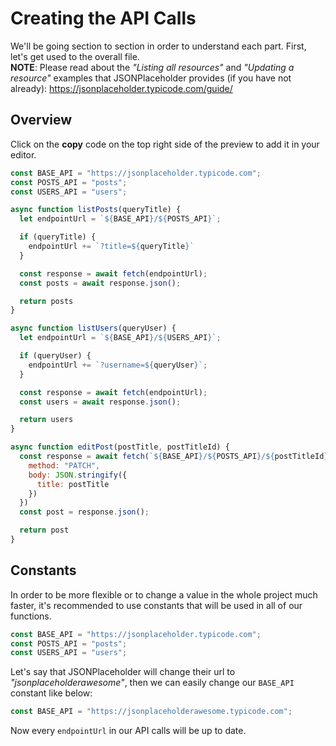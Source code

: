 # Creating the API Calls
We'll be going section to section in order to understand each part. First, let's get used to the overall file.    
**NOTE**: Please read about the *"Listing all resources"* and *"Updating a resource"* examples that JSONPlaceholder provides (if you have not already): https://jsonplaceholder.typicode.com/guide/


## Overview
Click on the **copy** code on the top right side of the preview to add it in your editor.

```js filename="api.js" copy
const BASE_API = "https://jsonplaceholder.typicode.com";
const POSTS_API = "posts";
const USERS_API = "users";

async function listPosts(queryTitle) {
  let endpointUrl = `${BASE_API}/${POSTS_API}`;

  if (queryTitle) {
    endpointUrl += `?title=${queryTitle}`
  }

  const response = await fetch(endpointUrl);
  const posts = await response.json();

  return posts
}

async function listUsers(queryUser) {
  let endpointUrl = `${BASE_API}/${USERS_API}`;

  if (queryUser) {
    endpointUrl += `?username=${queryUser}`;
  }

  const response = await fetch(endpointUrl);
  const users = await response.json();

  return users
}

async function editPost(postTitle, postTitleId) {
  const response = await fetch(`${BASE_API}/${POSTS_API}/${postTitleId}`, {
    method: "PATCH",
    body: JSON.stringify({
      title: postTitle
    })
  })
  const post = response.json();

  return post
}
```

## Constants
In order to be more flexible or to change a value in the whole project much faster, it's recommended to use constants that will be used in all of our functions.  

```js
const BASE_API = "https://jsonplaceholder.typicode.com";
const POSTS_API = "posts";
const USERS_API = "users";
```

Let's say that JSONPlaceholder will change their url to *"jsonplaceholderawesome"*, then we can easily change our `BASE_API` constant like below:

```js
const BASE_API = "https://jsonplaceholderawesome.typicode.com";
```

Now every `endpointUrl` in our API calls will be up to date.

